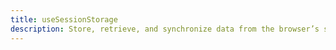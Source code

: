 ---
title: useSessionStorage
description: Store, retrieve, and synchronize data from the browser’s session storage with useSessionStorage.
---

<ComponentPreview name="hooks/use-sesssion-storage" />